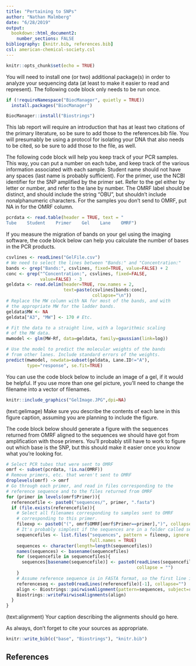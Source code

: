 ```yaml
---
title: "Pertaining to SNPs"
author: "Nathan Malmberg"
date: "6/28/2019"
output: 
  bookdown::html_document2:
    number_sections: FALSE
bibliography: [knitr.bib, references.bib]
csl: american-chemical-society.csl
---
```


```r
knitr::opts_chunk$set(echo = TRUE)
```

You will need to install one (or two) additional package(s) in order to analyze
your sequencing data (at least to make it easier to read and represent). The
following code block only needs to be run once.

```r
if (!requireNamespace("BiocManager", quietly = TRUE))
  install.packages("BiocManager")

BiocManager::install("Biostrings")
```

This lab report will require an introduction that has at least two citations
of the primary literature, so be sure to add those to the references.bib file.
You will presumably be using a protocol for isolating your DNA that also needs
to be cited, so be sure to add those to the file, as well.

The following code block will help you keep track of your PCR samples. This way,
you can put a number on each tube, and keep track of the various information
associated with each sample. Student name should not have any spaces (last name
is probably sufficient). For the primer, use the NCBI identifier for the SNP
amplified by the primer set. Refer to the gel either by letter or number, and
refer to the lane by number. The OMRF label should be distinct, and should
include the string "OBU", but shouldn't include nonalphanumeric characters.
For the samples you don't send to OMRF, put NA in for the OMRF column.

```r
pcrdata <- read.table(header = TRUE, text = "
Tube    Student    Primer    Gel    Lane    OMRF")
```

If you measure the migration of bands on your gel using the imaging software, the
code block below can help you calculate the number of bases in the PCR products.

```r
csvlines <- readLines("GelFile.csv")
# We need to select the lines between "Bands:" and "Concentration:"
bands <- grep("Bands:", csvlines, fixed=TRUE, value=FALSE) + 2
conc <- grep("^Concentration:", csvlines, fixed=FALSE,
             value=FALSE) - 3
geldata <- read.delim(header=TRUE, row.names = 2,
                      text=paste(csvlines[bands:conc],
                                 collapse="\n"))
# Replace the MW column with NA for most of the bands, and with
# the appropriate MW for the ladder bands.
geldata$MW <- NA
geldata["A3", "MW"] <- 170 # Etc.

# Fit the data to a straight line, with a logarithmic scaling
# of the MW data.
mwmodel <- glm(MW~Rf, data=geldata, family=gaussian(link=log))

# Use the model to predict the molecular weights of the bands
# from other lanes. Include standard errors of the weights.
predict(mwmodel, newdata=subset(geldata, Lane.ID!="A"),
        type="response", se.fit=TRUE)
```

You can use the code block below to include an image of a gel, if it would
be helpful. If you use more than one gel picture, you'll need to change the
filename into a vector of filenames.

```r
knitr::include_graphics("GelImage.JPG",dpi=NA)
```

(text:gelimage) Make sure you describe the contents of each lane in this figure caption, assuming you are planning to include the figure.

The code block below should generate a figure with the sequences returned from OMRF
aligned to the sequences we should have got from amplification with those primers.
You'll probably still have to work to figure out which base is the SNP, but this
should make it easier once you know what you're looking for.

```r
# Select PCR tubes that were sent to OMRF
omrf <- subset(pcrdata, !is.na(OMRF))
# Remove primers, etc. that weren't sent to OMRF
droplevels(omrf) -> omrf
# Go through each primer, and read in files corresponding to the
# reference sequence and to the files returned from OMRF
for (primer in levels(omrf$Primer)){
  referencefile <- paste0("sequences/", primer, ".fasta")
  if (file.exists(referencefile)){
    # Select all filenames corresponding to samples sent to OMRF
    # corresponding to this primer.
    fileexp <- paste0("(", omrf$OMRF[omrf$Primer==primer],")", collapse = "|")
    # It's probably simplest if the sequences are in a folder called sequences
    sequencefiles <- list.files("sequences", pattern = fileexp, ignore.case = TRUE,
                                full.names = TRUE)
    sequences <- character(length=length(sequencefiles))
    names(sequences) <- basename(sequencefiles)
    for (sequencefile in sequencefiles){
      sequences[basename(sequencefile)] <- paste0(readLines(sequencefile),
                                                  collapse = "")
    }
    # Assume reference sequence is in FASTA format, so the first line is skipped.
    referenceseq <- paste0(readLines(referencefile)[-1], collapse="")
    align <- Biostrings::pairwiseAlignment(pattern=sequences, subject=referenceseq)
    Biostrings::writePairwiseAlignments(align)
  }
}
```

(text:alignment) Your caption describing the alignments should go here.

As always, don't forget to cite your sources as appropriate.

```r
knitr::write_bib(c("base", "Biostrings"), "knitr.bib")
```

## References
